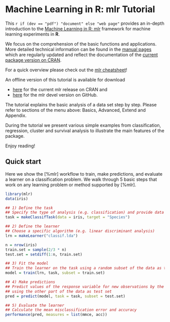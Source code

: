 # Machine Learning in R: mlr Tutorial
This `r if (dev == "pdf") "document" else "web page"` provides an in-depth introduction to
the [Machine Learning in R: mlr](https://github.com/mlr-org/mlr) framework for machine
learning experiments in **R**.

We focus on the comprehension of the basic functions and applications.
More detailed technical information can be found in the [manual pages](%mlr) which
are regularly updated and reflect the documentation of the
[current package version on CRAN](http://cran.r-project.org/web/packages/mlr/index.html).

For a quick overview please check out the [mlr cheatsheet](https://github.com/mlr-org/mlr-tutorial/blob/gh-pages/cheatsheet/MlrCheatsheet.pdf)!

An offline version of this tutorial is available for download

* [here](https://mlr-org.github.io/mlr-tutorial/release/mlr_tutorial.zip) for the
  current mlr release on CRAN and
* [here](https://mlr-org.github.io/mlr-tutorial/devel/mlr_tutorial.zip) for
  the mlr devel version on GitHub.

The tutorial explains the basic analysis of a data set step by step.
Please refer to sections of the menu above: Basics, Advanced, Extend and Appendix.

During the tutorial we present various simple examples from classification, regression, cluster and
survival analysis to illustrate the main features of the package.

Enjoy reading!

## Quick start
Here we show the [%mlr] workflow to train, make predictions, and evaluate a learner on a
classification problem. We walk through 5 basic steps that work on any learning problem or
method supported by [%mlr].

```r
library(mlr)
data(iris)

## 1) Define the task
## Specify the type of analysis (e.g. classification) and provide data and response variable
task = makeClassifTask(data = iris, target = "Species")

## 2) Define the learner
## Choose a specific algorithm (e.g. linear discriminant analysis)
lrn = makeLearner("classif.lda")

n = nrow(iris)
train.set = sample(2/3 * n)
test.set = setdiff(1:n, train.set)

## 3) Fit the model
## Train the learner on the task using a random subset of the data as training set
model = train(lrn, task, subset = train.set)

## 4) Make predictions
## Predict values of the response variable for new observations by the trained model
## using the other part of the data as test set
pred = predict(model, task = task, subset = test.set)

## 5) Evaluate the learner
## Calculate the mean misclassification error and accuracy
performance(pred, measures = list(mmce, acc))
```
